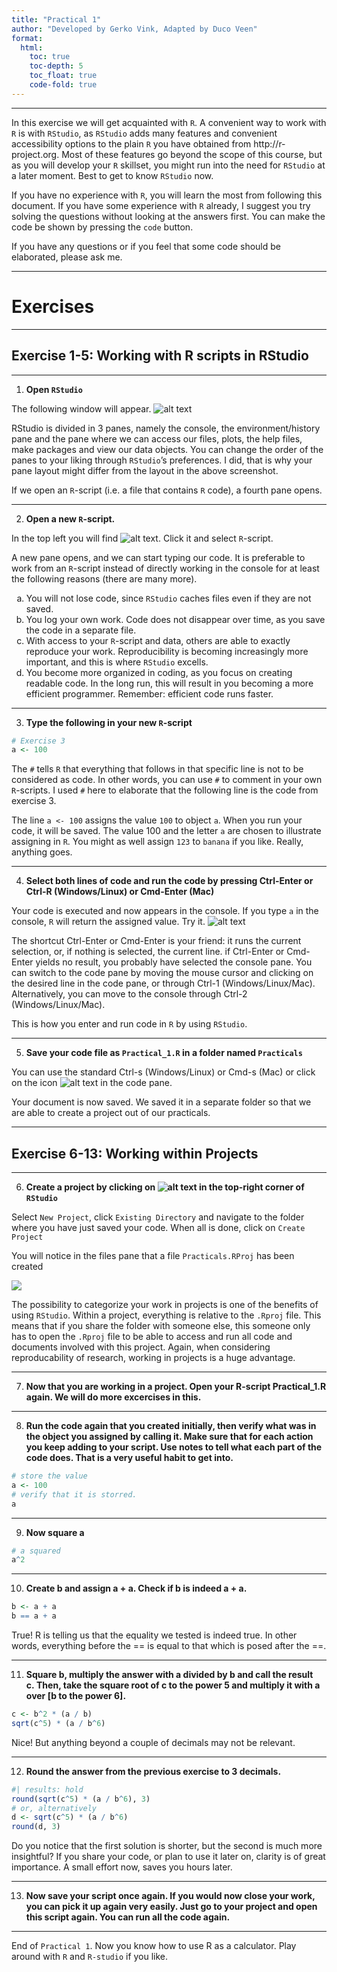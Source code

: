 ```yaml
---
title: "Practical 1"
author: "Developed by Gerko Vink, Adapted by Duco Veen"
format: 
  html:
    toc: true
    toc-depth: 5
    toc_float: true
    code-fold: true
---
```



---

In this exercise we will get acquainted with `R`. A convenient way to work with `R` is with `RStudio`, as `RStudio` adds many features and convenient accessibility options to the plain `R` you have obtained from http://r-project.org. Most of these features go beyond the scope of this course, but as you will develop your `R` skillset, you might run into the need for `RStudio` at a later moment. Best to get to know `RStudio` now. 
 
If you have no experience with `R`, you will learn the most from following this document. If you have some experience with `R` already, I suggest you try solving the questions without looking at the answers first. You can make the code be shown by pressing the `code` button. 

If you have any questions or if you feel that some code should be elaborated, please ask me.

---

# Exercises

---

## Exercise 1-5: Working with R scripts in RStudio

---

1. **Open `RStudio`**

The following window will appear. 
![alt text](figuresPractical/fig1.png)


RStudio is divided in 3 panes, namely the console, the environment/history pane and the pane where we can access our files, plots, the help files, make packages and view our data objects. You can change the order of the panes to your liking through `RStudio`'s preferences. I did, that is why your pane layout might differ from the layout in the above screenshot.

If we open an `R`-script (i.e. a file that contains `R` code), a fourth pane opens. 

---

2. **Open a new `R`-script.**

In the top left you will find ![alt text](figuresPractical/fig2.png). Click it and select `R`-script. 

A new pane opens, and we can start typing our code. It is preferable to work from an `R`-script instead of directly working in the console for at least the following reasons (there are many more). 

a. You will not lose code, since `RStudio` caches files even if they are not saved. 
b. You log your own work. Code does not disappear over time, as you save the code in a separate file. 
c. With access to your `R`-script and data, others are able to exactly reproduce your work. Reproducibility is becoming increasingly more important, and this is where `RStudio` excells. 
d. You become more organized in coding, as you focus on creating readable code. In the long run, this will result in you becoming a more efficient programmer. Remember: efficient code runs faster. 

---

3. **Type the following in your new `R`-script**

```r
# Exercise 3
a <- 100
```

The `#` tells `R` that everything that follows in that specific line is not to be considered as code. In other words, you can use `#` to comment in your own `R`-scripts. I used `#` here to elaborate that the following line is the code from exercise 3. 

The line `a <- 100` assigns the value `100` to object `a`. When you run your code, it will be saved. The value 100 and the letter `a` are chosen to illustrate assigning in `R`. You might as well assign `123` to `banana` if you like. Really, anything goes. 

---

4. **Select both lines of code and run the code by pressing Ctrl-Enter or Ctrl-R (Windows/Linux) or Cmd-Enter (Mac)**

Your code is executed and now appears in the console. If you type `a` in the console, `R` will return the assigned value. Try it. 
![alt text](figuresPractical/fig3.png)

The shortcut Ctrl-Enter or Cmd-Enter is your friend: it runs the current selection, or, if nothing is selected, the current line. if Ctrl-Enter or Cmd-Enter yields no result, you probably have selected the console pane. You can switch to the code pane by moving the mouse cursor and clicking on the desired line in the code pane, or through Ctrl-1 (Windows/Linux/Mac). Alternatively, you can move to the console through Ctrl-2 (Windows/Linux/Mac). 

This is how you enter and run code in `R` by using `RStudio`. 

---

5. **Save your code file as `Practical_1.R` in a folder named `Practicals`**

You can use the standard Ctrl-s (Windows/Linux) or Cmd-s (Mac) or click on the icon ![alt text](figuresPractical/fig4.png) in the code pane. 

Your document is now saved. We saved it in a separate folder so that we are able to create a project out of our practicals. 

---

## Exercise 6-13: Working within Projects

---

6. **Create a project by clicking on ![alt text](figuresPractical/fig5.png) in the top-right corner of `RStudio`**

Select `New Project`, click `Existing Directory` and navigate to the folder where you have just saved your code. When all is done, click on `Create Project`

You will notice in the files pane that a file `Practicals.RProj` has been created

![](figuresPractical/fig6.png)

The possibility to categorize your work in projects is one of the benefits of using `RStudio`. Within a project, everything is relative to the `.Rproj` file. This means that if you share the folder with someone else, this someone only has to open the `.Rproj` file to be able to access and run all code and documents involved with this project. Again, when considering reproducability of research, working in projects is a huge advantage. 

---

7. **Now that you are working in a project. Open your R-script Practical_1.R again. We will do more excercises in this. **

---

8. **Run the code again that you created initially, then verify what was in the object you assigned by calling it. Make sure that for each action you keep adding to your script. Use notes to tell what each part of the code does. That is a very useful habit to get into. ** 

```r
# store the value
a <- 100
# verify that it is storred. 
a
```
---
 
9. **Now square a**

```r
# a squared
a^2
```
---

10. **Create b and assign a + a. Check if b is indeed a + a. **

```r
b <- a + a
b == a + a
```

True! R is telling us that the equality we tested is indeed true. In other words, everything before the == is equal to that which is posed after the ==. 

---

11. **Square b, multiply the answer with a divided by b and call the result c. Then, take the square root of c to the power 5 and multiply it with a over [b to the power 6].**

```r
c <- b^2 * (a / b)
sqrt(c^5) * (a / b^6)
```

Nice! But anything beyond a couple of decimals may not be relevant. 

---

12. **Round the answer from the previous exercise to 3 decimals.**

```r
#| results: hold
round(sqrt(c^5) * (a / b^6), 3)
# or, alternatively
d <- sqrt(c^5) * (a / b^6)
round(d, 3)
```

Do you notice that the first solution is shorter, but the second is much more insightful? If you share your code, or plan to use it later on, clarity is of great importance. A small effort now, saves you hours later.


---

13. **Now save your script once again. If you would now close your work, you can pick it up again very easily. Just go to your project and open this script again. You can run all the code again.**

---

End of `Practical 1`. Now you know how to use R as a calculator. Play around with `R` and `R-studio` if you like. 

